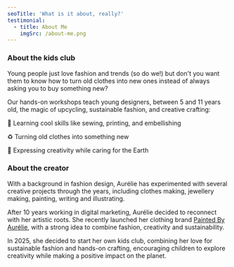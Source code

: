 ```yaml
---
seoTitle: 'What is it about, really?'
testimonial:
  - title: About Me
    imgSrc: /about-me.png
---
```


### About the kids club

Young people just love fashion and trends (so do we!) but don't you want them to know how to turn old clothes into new ones instead of always asking you to buy something new? 

Our hands-on workshops teach young designers, between 5 and 11 years old, the magic of upcycling, sustainable fashion, and creative crafting:

🎨 Learning cool skills like sewing, printing, and embellishing

♻️ Turning old clothes into something new

🌱 Expressing creativity while caring for the Earth

### About the creator

With a background in fashion design, Aurélie has experimented with several creative projects through the years, including clothes making, jewellery making, painting, writing and illustrating.

After 10 years working in digital marketing, Aurélie decided to reconnect with her artistic roots. She recently launched her clothing brand [Painted By Aurélie](https://www.etsy.com/uk/shop/PaintedByAurelie), with a strong idea to combine fashion, creativity and sustainability. 

In 2025, she decided to start her own kids club, combining her love for sustainable fashion and hands-on crafting, encouraging children to explore creativity while making a positive impact on the planet.
